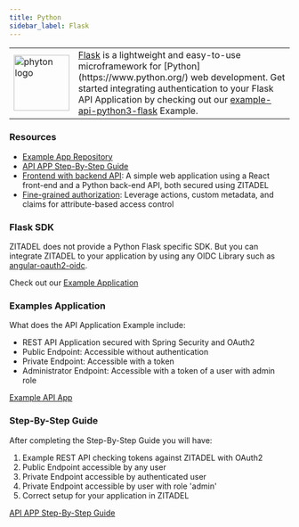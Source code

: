 ```yaml
---
title: Python
sidebar_label: Flask
---
```


<table>
    <tr>
        <td width="100px">
            <img width="100px" src="/docs/img/tech/python.svg" alt="phyton logo"/>
        </td>
        <td>
            <a href="https://flask.palletsprojects.com/en/3.0.x/" target="_blank">Flask</a> is a lightweight and easy-to-use microframework for [Python](https://www.python.org/) web development.
            Get started integrating authentication to your Flask API Application by checking out our <a href="https://github.com/zitadel/example-api-python3-flask" target="_blank">example-api-python3-flask</a> Example.
        </td>
    </tr>
</table>


### Resources
- [Example App Repository](https://github.com/zitadel/example-api-python3-flask)
- [API APP Step-By-Step Guide](/docs/examples/secure-api/python-flask)
- [Frontend with backend API](https://github.com/zitadel/example-quote-generator-app): A simple web application using a React front-end and a Python back-end API, both secured using ZITADEL
- [Fine-grained authorization](https://github.com/zitadel/example-fine-grained-authorization): Leverage actions, custom metadata, and claims for attribute-based access control

### Flask SDK

ZITADEL does not provide a Python Flask specific SDK.
But you can integrate ZITADEL to your application by using any OIDC Library such as [angular-oauth2-oidc](https://github.com/manfredsteyer/angular-oauth2-oidc).

Check out our [Example Application](/docs/sdk-examples/angular#example-application)


### Examples Application

What does the API Application Example include:
- REST API Application secured with Spring Security and OAuth2
- Public Endpoint: Accessible without authentication
- Private Endpoint: Accessible with a token
- Administrator Endpoint: Accessible with a token of a user with admin role

[Example API App](https://github.com/zitadel/example-api-python3-flask)

### Step-By-Step Guide

After completing the Step-By-Step Guide you will have:
1. Example REST API checking tokens against ZITADEL with OAuth2
2. Public Endpoint accessible by any user
3. Private Endpoint accessible by authenticated user
4. Private Endpoint accessible by user with role 'admin'
5. Correct setup for your application in ZITADEL

[API APP Step-By-Step Guide](/docs/examples/secure-api/python-flask)